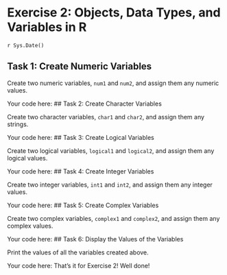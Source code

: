 # Exercise 2: Objects, Data Types, and Variables in R
`r Sys.Date()`


## Task 1: Create Numeric Variables

Create two numeric variables, `num1` and `num2`, and assign them any numeric values.

Your code here:
## Task 2: Create Character Variables

Create two character variables, `char1` and `char2`, and assign them any strings.

Your code here:
## Task 3: Create Logical Variables

Create two logical variables, `logical1` and `logical2`, and assign them any logical values.

Your code here:
## Task 4: Create Integer Variables

Create two integer variables, `int1` and `int2`, and assign them any integer values.

Your code here:
## Task 5: Create Complex Variables

Create two complex variables, `complex1` and `complex2`, and assign them any complex values.

Your code here:
## Task 6: Display the Values of the Variables

Print the values of all the variables created above.

Your code here:
That's it for Exercise 2! Well done!
